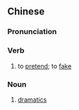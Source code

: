 ==Chinese==
{{zh-forms|alt=扮野}}

===Pronunciation===
{{zh-pron
|c=baan6 je5
|cat=v,n
}}

===Verb===
{{zh-verb}}

# {{lb|zh|Cantonese}} to [[pretend]]; to [[fake]]

===Noun===
{{zh-noun}}

# {{lb|zh|Cantonese}} [[dramatics]]